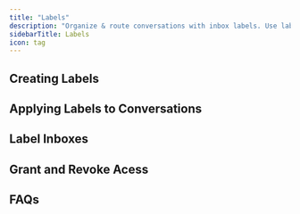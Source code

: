 ```yaml
---
title: "Labels"
description: "Organize & route conversations with inbox labels. Use labels to grant or revoke conversation access to teammates."
sidebarTitle: Labels
icon: tag
---
```


## Creating Labels

## Applying Labels to Conversations

## Label Inboxes

## Grant and Revoke Acess

## FAQs
